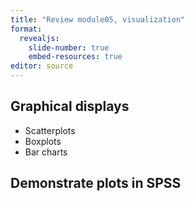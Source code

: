 ```yaml
---
title: "Review module05, visualization"
format: 
  revealjs:
    slide-number: true
    embed-resources: true
editor: source
---
```


## Graphical displays

-   Scatterplots
-   Boxplots
-   Bar charts

## Demonstrate plots in SPSS
